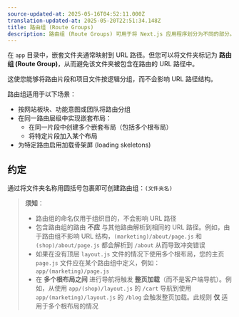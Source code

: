 ```yaml
---
source-updated-at: 2025-05-16T04:52:11.000Z
translation-updated-at: 2025-05-20T22:51:34.148Z
title: 路由组 (Route Groups)
description: 路由组 (Route Groups) 可用于将 Next.js 应用程序划分为不同的部分。
---
```


在 `app` 目录中，嵌套文件夹通常映射到 URL 路径。但您可以将文件夹标记为 **路由组 (Route Group)**，从而避免该文件夹被包含在路由的 URL 路径中。

这使您能够将路由片段和项目文件按逻辑分组，而不会影响 URL 路径结构。

路由组适用于以下场景：

- 按网站板块、功能意图或团队将路由分组
- 在同一路由层级中实现嵌套布局：
  - 在同一片段中创建多个嵌套布局（包括多个根布局）
  - 将特定片段加入某个布局
- 为特定路由启用加载骨架屏 (loading skeletons)

## 约定

通过将文件夹名称用圆括号包裹即可创建路由组：`(文件夹名)`

> **须知**：
>
> - 路由组的命名仅用于组织目的，不会影响 URL 路径
> - 包含路由组的路由 **不应** 与其他路由解析到相同的 URL 路径。例如，由于路由组不影响 URL 结构，`(marketing)/about/page.js` 和 `(shop)/about/page.js` 都会解析到 `/about` 从而导致冲突错误
> - 如果在没有顶层 `layout.js` 文件的情况下使用多个根布局，您的主页 `page.js` 文件应在某个路由组中定义，例如：`app/(marketing)/page.js`
> - 在 **多个根布局之间** 进行导航将触发 **整页加载**（而不是客户端导航）。例如，从使用 `app/(shop)/layout.js` 的 `/cart` 导航到使用 `app/(marketing)/layout.js` 的 `/blog` 会触发整页加载。此规则 **仅** 适用于多个根布局的情况